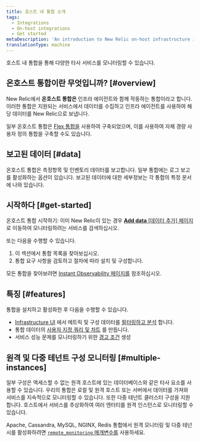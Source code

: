 ```yaml
---
title: 호스트 내 통합 소개
tags:
  - Integrations
  - On-host integrations
  - Get started
metaDescription: 'An introduction to New Relic on-host infrastructure integrations, which instrument and report data from various third-party services.'
translationType: machine
---
```


호스트 내 통합을 통해 다양한 타사 서비스를 모니터링할 수 있습니다.

## 온호스트 통합이란 무엇입니까? [#overview]

New Relic에서 **온호스트 통합은** 인프라 에이전트와 함께 작동하는 통합이라고 합니다. 이러한 통합은 지원되는 서비스에서 데이터를 수집하고 인프라 에이전트를 사용하여 해당 데이터를 New Relic으로 보냅니다.

일부 온호스트 통합은 [Flex 통합을](/docs/infrastructure/host-integrations/host-integrations-list/flex-integration-tool-build-your-own-integration) 사용하여 구축되었으며, 이를 사용하여 자체 경량 사용자 정의 통합을 구축할 수도 있습니다.

## 보고된 데이터 [#data]

온호스트 통합은 측정항목 및 인벤토리 데이터를 보고합니다. 일부 통합에는 로그 보고를 활성화하는 옵션이 있습니다. 보고된 데이터에 대한 세부정보는 각 통합의 특정 문서에 나와 있습니다.

## 시작하다 [#get-started]

온호스트 통합 시작하기: 이미 New Relic이 있는 경우 [**Add data** \[데이터 추가\] 페이지](https://one.newrelic.com/marketplace) 로 이동하여 모니터링하려는 서비스를 검색하십시오.

또는 다음을 수행할 수 있습니다.

1. 이 섹션에서 통합 목록을 찾아보십시오.
2. 통합 요구 사항을 검토하고 절차에 따라 설치 및 구성합니다.

모든 통합을 찾아보려면 [Instant Observability 페이지를](https://newrelic.com/instant-observability) 참조하십시오.

## 특징 [#features]

통합을 설치하고 활성화한 후 다음을 수행할 수 있습니다.

* [Infrastructure UI](/docs/infrastructure/new-relic-infrastructure/getting-started/introduction-new-relic-infrastructure) 에서 메트릭 및 구성 데이터를 [필터링하고 분석](/docs/infrastructure/integrations/find-use-infrastructure-integration-data) 합니다.
* 통합 데이터의 [사용자 지정 쿼리 및 차트](/docs/using-new-relic/data/understand-data/query-new-relic-data) 를 만듭니다.
* 서비스 성능 문제를 모니터링하기 위한 [경고 조건](/docs/alerts/new-relic-alerts/getting-started/alerts-glossary#alert-condition) 생성

## 원격 및 다중 테넌트 구성 모니터링 [#multiple-instances]

일부 구성은 액세스할 수 없는 원격 호스트에 있는 데이터베이스와 같은 타사 요소를 사용할 수 있습니다. 우리의 통합은 로컬 및 원격 호스트 또는 서버에서 데이터를 가져와 서비스를 지속적으로 모니터링할 수 있습니다. 또한 다중 테넌트 클러스터 구성을 지원합니다. 호스트에서 서비스를 추상화하여 여러 엔터티를 원격 인스턴스로 모니터링할 수 있습니다.

Apache, Cassandra, MySQL, NGINX, Redis 통합에서 원격 모니터링 및 다중 테넌시를 활성화하려면 [`remote_monitoring` 매개변수를](/docs/infrastructure/host-integrations/understand-use-data/remote-monitoring-host-integrations) 사용하세요.
